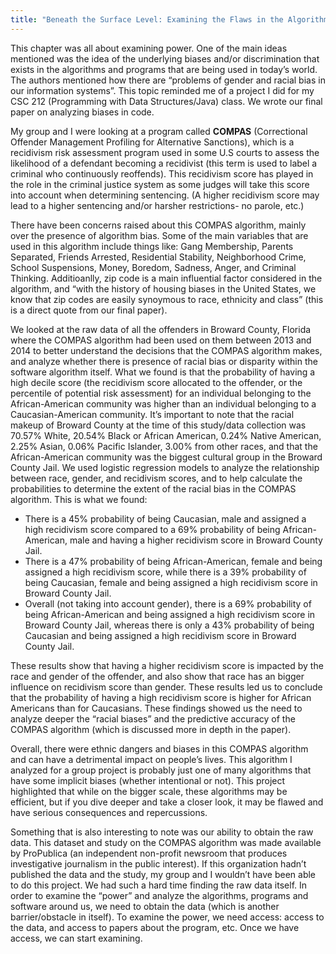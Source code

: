 ```yaml
---
title: "Beneath the Surface Level: Examining the Flaws in the Algorithms, Software, and Programs Around Us"
---
```



This chapter was all about examining power. One of the main ideas mentioned was the idea of the underlying biases and/or discrimination that exists in the algorithms and programs that are being used in today's world. The authors mentioned how there are "problems of gender and racial bias in our information systems". This topic reminded me of a project I did for my CSC 212 (Programming with Data Structures/Java) class. We wrote our final paper on analyzing biases in code. 

My group and I were looking at a program called **COMPAS** (Correctional Offender Management Profiling for Alternative Sanctions), which is a recidivism risk assessment program used in some U.S courts to assess the likelihood of a defendant becoming a recidivist (this term is used to label a criminal who continuously reoffends). This recidivism score has played in the role in the criminal justice system as some judges will take this score into account when determining sentencing. (A higher recidivism score may lead to a higher sentencing and/or harsher restrictions- no parole, etc.)

There have been concerns raised about this COMPAS algorithm, mainly over the presence of algorithm bias. Some of the main variables that are used in this algorithm include things like: Gang Membership, Parents Separated, Friends Arrested, Residential Stability, Neighborhood Crime, School Suspensions, Money, Boredom, Sadness, Anger, and Criminal Thinking. Additioanlly, zip code is a main influential factor considered in the algorithm, and "with the history of housing biases in the United States, we know that zip codes are easily synoymous to race, ethnicity and class" (this is a direct quote from our final paper). 

We looked at the raw data of all the offenders in Broward County, Florida where the COMPAS algorithm had been used on them between 2013 and 2014 to better understand the decisions that the COMPAS algorithm makes, and analyze whether there is presence of racial bias or disparity within the software algorithm itself. What we found is that the probability of having a high decile score (the recidivism score allocated to the offender, or the percentile of potential risk assessment) for an individual belonging to the African-American community was higher than an individual belonging to a Caucasian-American community. It's important to note that the racial makeup of Broward County at the time of this study/data collection was 70.57% White, 20.54% Black or African American, 0.24% Native American, 2.25% Asian, 0.06% Pacific Islander, 3.00% from other races, and that the African-American community was the biggest cultural group in the Broward County Jail. We used logistic regression models to analyze the relationship between race, gender, and recidivism scores, and to help calculate the probabilities to determine the extent of the racial bias in the COMPAS algorithm. This is what we found: 

- There is a 45% probability of being Caucasian, male and assigned a high recidivism score compared to a 69% probability of being African-American, male and having a higher recidivism score in Broward County Jail. 
- There is a 47% probability of being African-American, female and being assigned a high recidivism score, while there is a 39% probability of being Caucasian, female and being assigned a high recidivism score in Broward County Jail.
- Overall (not taking into account gender), there is a 69% probability of being African-American and being assigned a high recidivism score in Broward County Jail, whereas there is only a 43% probability of being Caucasian and being assigned a high recidivism score in Broward County Jail. 

These results show that having a higher recidivism score is impacted by the race and gender of the offender, and also show that race has an bigger influence on recidivism score than gender. These results led us to conclude that the probability of having a high recidivism score is higher for African Americans than for Caucasians. These findings showed us the need to analyze deeper the "racial biases" and the predictive accuracy of the COMPAS algorithm (which is discussed more in depth in the paper). 

Overall, there were ethnic dangers and biases in this COMPAS algorithm and can have a detrimental impact on people's lives. This algorithm I analyzed for a group project is probably just one of many algorithms that have some implicit biases (whether intentional or not). This project highlighted that while on the bigger scale, these algorithms may be efficient, but if you dive deeper and take a closer look, it may be flawed and have serious consequences and repercussions. 

Something that is also interesting to note was our ability to obtain the raw data. This dataset and study on the COMPAS algorithm was made available by ProPublica (an independent non-profit newsroom that produces investigative journalism in the public interest). If this organization hadn't published the data and the study, my group and I wouldn't have been able to do this project. We had such a hard time finding the raw data itself. In order to examine the "power" and analyze the algorithms, programs and software around us, we need to obtain the data (which is another barrier/obstacle in itself). To examine the power, we need access: access to the data, and access to papers about the program, etc. Once we have access, we can start examining. 